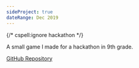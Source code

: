 ```yaml
---
sideProject: true
dateRange: Dec 2019
---
```

{/* cspell:ignore hackathon */}

A small game I made for a hackathon in 9th grade.

[GitHub Repository](https://github.com/ArhanChaudhary/Flag-Game)
